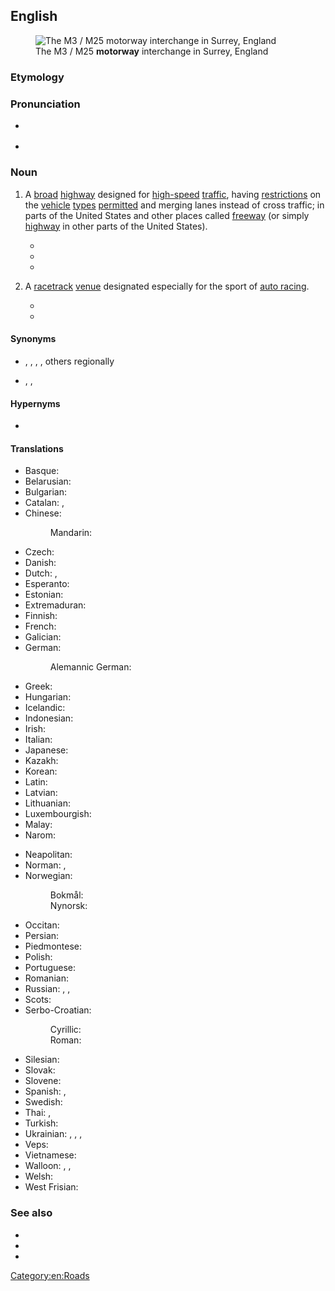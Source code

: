 ==English==
{{wikipedia}}
[[File:M25 junction 12 intersection with M3 - geograph.org.uk - 291771.jpg|thumb|The M3 / M25 '''motorway''' interchange in Surrey, England]]

===Etymology===
{{compound|en|motor|way}}

===Pronunciation===
* {{a|RP}} {{IPA|en|/ˈməʊtəweɪ/}}
* {{audio|en|LL-Q1860 (eng)-Vealhurl-motorway.wav |Audio (UK)}}

===Noun===
{{en-noun}}

# {{lb|en|British|Ireland|New Zealand|parts of Australia}} A [[broad]] [[highway]] designed for [[high-speed]] [[traffic]], having [[restriction]]s on the [[vehicle]] [[type]]s [[permitted]] and merging lanes instead of cross traffic; in parts of the United States and other places called [[freeway]] (or simply [[highway]] in other parts of the United States).
#* {{quote-journal|en|work=California Banker's Magazine|month=October|year=1895|page=429|passage=All the R. R.'s of America will have to be furnished with a biking way and a '''motor way''' on each side of the rails.|title=Real Estate}}
#* {{quote-journal|en|date=20 September 1913|page=137|work=Good Roads|passage=Work of constructing the Texas '''Motorway''', a stone highway which when completed will extend from Fort Worth to Del Rio, Tex., a distance of 500 miles, has been commenced and a section between 18 and 20 miles long running out from Glenrose, the county seat of Somervell County, has been completed.}}
#* {{quote-journal|en|month=December|year=1925|volume=4|issue=10|work=Trade Winds|passage=It is presumed that in the working out of the program the motor trucks will automatically have the major use of the local low-speed highways paralleling the '''motorway'''.|title=Our Industrial Highways|author=C. L. Norton}}
# {{lb|en|US}} A [[racetrack]] [[venue]] designated especially for the sport of [[auto racing]].
#* {{quote-book|en|title=A Year of Indiana History Stories|first=Paul R.|last=Wonning|volume=1|publisher=Mossy Feet Books|location=Greensburg, Indiana|year=2018|page=250|url=https://books.google.com/books?id=fvFJDwAAQBAJ&pg=PA250|via=Google Books|passage=In December, track operators replaced the crushed rock with brick, earning the '''motorway''' the nickname, Brickyard.}}
#* {{quote-web|en|title=Race To Develop Automotive, Safety Technology Never Stops at IMS|first=Jeff|last=Olson|publisher=[[w:Indianapolis Motor Speedway|Indianapolis Motor Speedway]]|date=2020-07-13|accessdate=2021-12-16|url=https://www.indianapolismotorspeedway.com/events/brickyard/news-multimedia/news/2020/07/13/race-to-develop-automotive-safety-technology-never-stops-at-ims|passage=The 9-degree [[bank]]ing you see in the Speedway’s four turns is believed to be the first intentionally banked '''motorway''' in the United States.}}

====Synonyms====
* {{sense|broad highway designed for high-speed traffic}} {{l|en|controlled-access highway}}, {{l|en|freeway}} {{q|Australia, Canada, parts of the US}}, {{l|en|expressway}} {{q|parts of Canada, parts of the US, Malaysia, Singapore}}, {{l|en|highway}} {{q|parts of the US and Canada where [[freeway]] is not used}}, others regionally
* {{sense|racetrack venue}} {{l|en|motor speedway}}, {{l|en|speedway}}, {{l|en|motospeedway}}

====Hypernyms====
* {{l|en|highway}}

====Translations====
{{trans-top|broad highway}}
* Basque: {{t|eu|autobide}}
* Belarusian: {{t|be|аўтамагістра́ль|f|sc=Cyrl}}
* Bulgarian: {{t|bg|а́втомагистра́ла|f}}
* Catalan: {{t+|ca|autopista}}, {{t+|ca|autovia|f}}
* Chinese:
*: Mandarin: {{t+|cmn|公路|tr=gōnglù|sc=Hani}}
* Czech: {{t+|cs|dálnice|f}}
* Danish: {{t+|da|motorvej|c}}
* Dutch: {{t+|nl|snelweg}}, {{t+|nl|autoweg}}
* Esperanto: {{t|eo|aŭtovojo}}
* Estonian: {{t|et|maantee}}
* Extremaduran: {{t|ext|autopista}}
* Finnish: {{t+|fi|moottoritie}}
* French: {{t+|fr|autoroute|f}}
* Galician: {{t+|gl|autoestrada|f}}
* German: {{t+|de|Autobahn}}
*: Alemannic German: {{t|gsw|autobahn}}
* Greek: {{t+|el|αυτοκινητόδρομος|m|sc=Grek}}
* Hungarian: {{t+|hu|autópálya}}
* Icelandic: {{t+|is|hraðbraut|f}}
* Indonesian: {{t|id|jalan bebas hambatan terkendali}}
* Irish: {{t|ga|mótarbhealach|m}}
* Italian: {{t+|it|autostrada|f}}
* Japanese: {{t+|ja|公道|tr=こうどう, kōdō|sc=Jpan}}
* Kazakh: {{t|kk|автомагистраль|sc=Cyrl}}
* Korean: {{t+|ko|공로}}
* Latin: {{t|la|autovia}}
* Latvian: {{t|lv|automaģistrāle|f}}
* Lithuanian: {{t|lt|automagistralė|f}}
* Luxembourgish: {{t+|lb|Autobunn|f}}
* Malay: {{t+|ms|lebuh raya}}
* Narom: {{t|nrm|motoroute}}
{{trans-mid}}
* Neapolitan: {{t|nap|autostrada}}
* Norman: {{t|nrf|autoroute|f}}, {{t|nrf|motoroute|f}}
* Norwegian: {{t+|no|motorvei}}
*: Bokmål: {{t+|nb|motorvei}}
*: Nynorsk: {{t|nn|motorveg}}
* Occitan: {{t+|oc|autorota}}
* Persian: {{t+|fa|اتوبان|tr=otobân|sc=fa-Arab}}
* Piedmontese: {{t|pms|autostrà}}
* Polish: {{t+|pl|autostrada|f}}
* Portuguese: {{t+|pt|autoestrada|f}}
* Romanian: {{t+|ro|autostradă|f}}
* Russian: {{t+|ru|автомагистра́ль|f}}, {{t+|ru|автотра́сса|f}}, {{t+|ru|автостра́да|f}}
* Scots: {{t|sco|motorwey}}
* Serbo-Croatian:
*: Cyrillic: {{t|sh|аутопут|m}}
*: Roman: {{t+|sh|autoput|m}}
* Silesian: {{t|szl|autobana|f}}
* Slovak: {{t|sk|diaľnica|f}}
* Slovene: {{t+|sl|avtocesta|f}}
* Spanish: {{t+|es|autopista|f}}, {{t+|es|autovía|f}}
* Swedish: {{t+|sv|motorväg}}
* Thai: {{t+|th|ทางด่วน}}, {{t+|th|มอเตอร์เวย์}}
* Turkish: {{t+|tr|otoyol}}
* Ukrainian: {{t+|uk|автомагістра́ль|f|sc=Cyrl}}, {{t+|uk|автостра́да|f}}, {{t+|uk|автотра́са|f}}, {{t|uk|шосе́|n}}
* Veps: {{t|vep|avtomagistral'}}
* Vietnamese: {{t+|vi|đường cao tốc}}
* Walloon: {{t+|wa|otostråde}}, {{t+|wa|otovoye|f}}, {{t+|wa|otorote|f}}
* Welsh: {{t|cy|traffordd}}
* West Frisian: {{t|fy|autodyk}}
{{trans-bottom}}

===See also===
* {{l|en|autoroute}}
* {{l|en|expressway}}
* {{l|en|freeway}}

[[Category:en:Roads]]
